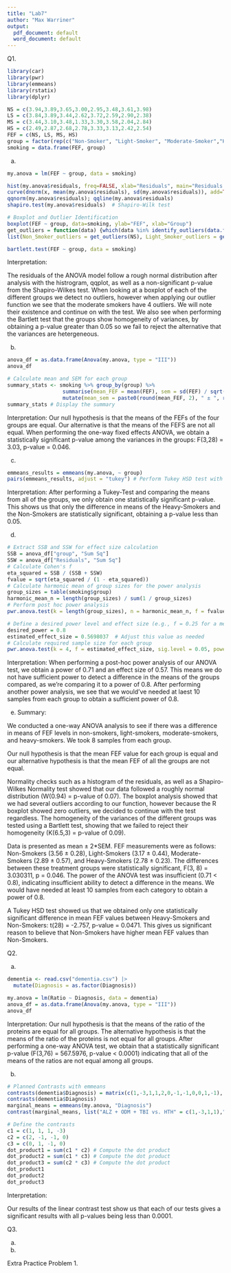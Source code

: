 ---
title: "Lab7"
author: "Max Warriner"
output:
  pdf_document: default
  word_document: default
---

Q1.

```{r}
library(car)
library(pwr)
library(emmeans)
library(rstatix)
library(dplyr)

NS = c(3.94,3.89,3.65,3.00,2.95,3.48,3.61,3.98)
LS = c(3.84,3.89,3.44,2.62,3.72,2.59,2.90,2.38)
MS = c(3.44,3.10,3.48,1.33,3.30,3.58,2.04,2.84)
HS = c(2.49,2.87,2.68,2.78,3.33,3.13,2.42,2.54)
FEF = c(NS, LS, MS, HS)
group = factor(rep(c("Non-Smoker", "Light-Smoker", "Moderate-Smoker","Heavy-Smoker"), each = 8))
smoking = data.frame(FEF, group)

```

a.

```{r}
my.anova = lm(FEF ~ group, data = smoking)

hist(my.anova$residuals, freq=FALSE, xlab="Residuals", main="Residuals Histogram")
curve(dnorm(x, mean(my.anova$residuals), sd(my.anova$residuals)), add=TRUE, col='red')
qqnorm(my.anova$residuals); qqline(my.anova$residuals)
shapiro.test(my.anova$residuals)  # Shapiro-Wilk test

# Boxplot and Outlier Identification
boxplot(FEF ~ group, data=smoking, ylab="FEF", xlab="Group")
get_outliers = function(data) {which(data %in% identify_outliers(data.frame(data))[[1]])}
list(Non_Smoker_outliers = get_outliers(NS), Light_Smoker_outliers = get_outliers(LS), Moderate_Smoker_outliers  = get_outliers(MS), Heavy_Smoker_outliers = get_outliers(HS))

bartlett.test(FEF ~ group, data = smoking)


```

Interpretation:

The residuals of the ANOVA model follow a rough normal distribution after analysis with the histrogram, qqplot, as well as a non-significant p-value from the Shapiro-Wilkes test. When looking at a boxplot of each of the different groups we detect no outliers, however when applying our outlier function we see that the moderate smokers have 4 outliers. We will note their existence and continue on with the test. We also see when performing the Bartlett test that the groups show homogeneity of variances, by obtaining a p-value greater than 0.05 so we fail to reject the alternative that the variances are hetergeneous. 

b.

```{r}
anova_df = as.data.frame(Anova(my.anova, type = "III"))
anova_df

# Calculate mean and SEM for each group
summary_stats <- smoking %>% group_by(group) %>% 
                  summarise(mean_FEF = mean(FEF), sem = sd(FEF) / sqrt(n())) %>%
                  mutate(mean_sem = paste0(round(mean_FEF, 2), " ± ", round(2 * sem, 2)))
summary_stats # Display the summary

```

Interpretation:
Our null hypothesis is that the means of the FEFs of the four groups are equal. Our alternative is that the means of the FEFS are not all equal. When performing the one-way fixed effects ANOVA, we obtain a statistically significant p-value among the variances in the groups: F(3,28) = 3.03, p-value = 0.046.


c.

```{r}
emmeans_results = emmeans(my.anova, ~ group)
pairs(emmeans_results, adjust = "tukey") # Perform Tukey HSD test with BH


```

Interpretation:
After performing a Tukey-Test and comparing the means from all of the groups, we only obtain one statistically significant p-value. This shows us that only the difference in means of the Heavy-Smokers and the Non-Smokers are statistically significant, obtaining a p-value less than 0.05. 

d. 

```{r}
# Extract SSB and SSW for effect size calculation
SSB = anova_df["group", "Sum Sq"]
SSW = anova_df["Residuals", "Sum Sq"]
# Calculate Cohen's f
eta_squared = SSB / (SSB + SSW)
fvalue = sqrt(eta_squared / (1 - eta_squared))
# Calculate harmonic mean of group sizes for the power analysis
group_sizes = table(smoking$group)
harmonic_mean_n = length(group_sizes) / sum(1 / group_sizes)
# Perform post hoc power analysis
pwr.anova.test(k = length(group_sizes), n = harmonic_mean_n, f = fvalue, sig.level = 0.05)

# Define a desired power level and effect size (e.g., f = 0.25 for a medium effect)
desired_power = 0.8
estimated_effect_size = 0.5698037  # Adjust this value as needed
# Calculate required sample size for each group
pwr.anova.test(k = 4, f = estimated_effect_size, sig.level = 0.05, power = desired_power)


```

Interpretation:
When performing a post-hoc power analysis of our ANOVA test, we obtain a power of 0.71 and an effect size of 0.57. This means we do not have sufficient power to detect a difference in the means of the groups compared, as we're comparing it to a power of 0.8. After performing another power analysis, we see that we would've needed at laest 10 samples from each group to obtain a sufficient power of 0.8.


e. Summary:

We conducted a one-way ANOVA analysis to see if there was a difference in means of FEF levels in non-smokers, light-smokers, moderate-smokers, and heavy-smokers. We took 8 samples from each group. 

Our null hypothesis is that the mean FEF value for each group is equal and our alternative hypothesis is that the mean FEF of all the groups are not equal. 

Normality checks such as a histogram of the residuals, as well as a Shapiro-Wilkes Normality test showed that our data followed a roughly normal distribution (W(0.94) = p-value of 0.07). The boxplot analysis showed that we had several outliers according to our function, however because the R boxplot showed zero outliers, we decided to continue with the test regardless. The homogeneity of the variances of the different groups was tested using a Bartlett test, showing that we failed to reject their homogeneity (K(6.5,3) = p-value of 0.09). 

Data is presented as mean ± 2*SEM. FEF measurements were as follows: Non-Smokers (3.56 ± 0.28), Light-Smokers (3.17 ± 0.44), Moderate-Smokers (2.89 ± 0.57), and Heavy-Smokers (2.78 ± 0.23). The differences between these treatment groups were statistically significant, F(3, 8) = 3.030311, p =  0.046. The power of the ANOVA test was insufficient (0.71 < 0.8), indicating insufficient ability to detect a difference in the means. We would have needed at least 10 samples from each category to obtain a power of 0.8.

A Tukey HSD test showed us that we obtained only one statistically significant difference in mean FEF values between Heavy-Smokers and Non-Smokers: t(28) = -2.757, p-value = 0.0471. This gives us significant reason to believe that Non-Smokers have higher mean FEF values than Non-Smokers. 


Q2.

a.

```{r}
dementia <- read.csv("dementia.csv") |>
  mutate(Diagnosis = as.factor(Diagnosis))

my.anova = lm(Ratio ~ Diagnosis, data = dementia)
anova_df = as.data.frame(Anova(my.anova, type = "III"))
anova_df

```

Interpretation:
Our null hypothesis is that the means of the ratio of the proteins are equal for all groups. The alternative hypothesis is that the means of the ratio of the proteins is not equal for all groups. After performing a one-way ANOVA test, we obtain that a statistically significant p-value (F(3,76) = 567.5976, p-value < 0.0001) indicating that all of the means of the ratios are not equal among all groups.

b.

```{r}
# Planned Contrasts with emmeans
contrasts(dementia$Diagnosis) = matrix(c(1,-3,1,1,2,0,-1,-1,0,0,1,-1), ncol = 3)
contrasts(dementia$Diagnosis)
marginal_means = emmeans(my.anova, "Diagnosis")
contrast(marginal_means, list("ALZ + ODM + TBI vs. HTH" = c(1,-3,1,1),"ALZ vs. ODM + TBI" = c(2,0,-1,-1),"ODM vs. TBI" = c(0,0,1,-1)))

# Define the contrasts
c1 = c(1, 1, 1, -3)
c2 = c(2, -1, -1, 0)
c3 = c(0, 1, -1, 0)
dot_product1 = sum(c1 * c2) # Compute the dot product
dot_product2 = sum(c1 * c3) # Compute the dot product
dot_product3 = sum(c2 * c3) # Compute the dot product
dot_product1
dot_product2
dot_product3
```
 
Interpretation:

Our results of the linear contrast test show us that each of our tests gives a significant results with all p-values being less than 0.0001.

Q3.

a.

b.

Extra Practice Problem 1.

```{r}

```
